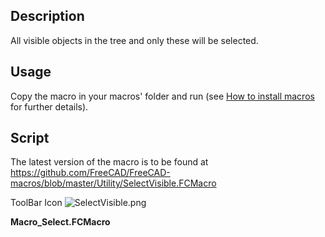 <languages/>
<translate>

<!--T:1-->
{{Macro
|Name=Macro SelectVisible
|Icon=SelectVisible.png
|Description=All visible objects in the tree and only these will be selected.
|Author=galou_breizh
|Version=1.0
|Date=2016-04-08
|FCVersion=All
|Download=[https://wiki.freecad.org/images/5/51/SelectVisible.png ToolBar Icon]
}}

==Description== <!--T:2-->

<!--T:3-->
All visible objects in the tree and only these will be selected.

</translate>
{{Codeextralink|https://raw.githubusercontent.com/FreeCAD/FreeCAD-macros/master/Utility/SelectVisible.FCMacro}}
<translate>

==Usage== <!--T:4-->

<!--T:5-->
Copy the macro in your macros' folder and run (see [[How_to_install_macros|How to install macros]] for further details).

==Script== <!--T:6-->

<!--T:7-->
The latest version of the macro is to be found at https://github.com/FreeCAD/FreeCAD-macros/blob/master/Utility/SelectVisible.FCMacro

<!--T:9-->
ToolBar Icon [[Image:SelectVisible.png]]

</translate>
'''Macro_Select.FCMacro'''
{{MacroCode|code=
# FreeCAD Macro SelectVisible

__Name__ = 'Select Visible'
__Comment__ = 'All visible objects in the tree will be selected'
__Web__ = 'http://www.freecadweb.org/wiki/Macro_SelectVisible'
__Wiki__ = 'http://www.freecadweb.org/wiki/Macro_SelectVisible'
__Icon__ = 'https://wiki.freecad.org/images/5/51/SelectVisible.png'
__Help__ = 'All visible objects in the tree and only these will be selected'
__Author__ = 'galou_breizh'
__Version__ = '1.0'
__Status__ = 'Production'
__Requires__ = ''

import FreeCAD as App
import FreeCADGui as Gui

doc = App.activeDocument()

if not doc:
    App.Console.PrintWarning('SelectVisible: no active document')
else:
    Gui.Selection.clearSelection()
    for o in doc.Objects:
        if o.ViewObject.Visibility:
            Gui.Selection.addSelection(o)
}}
{{clear}}
